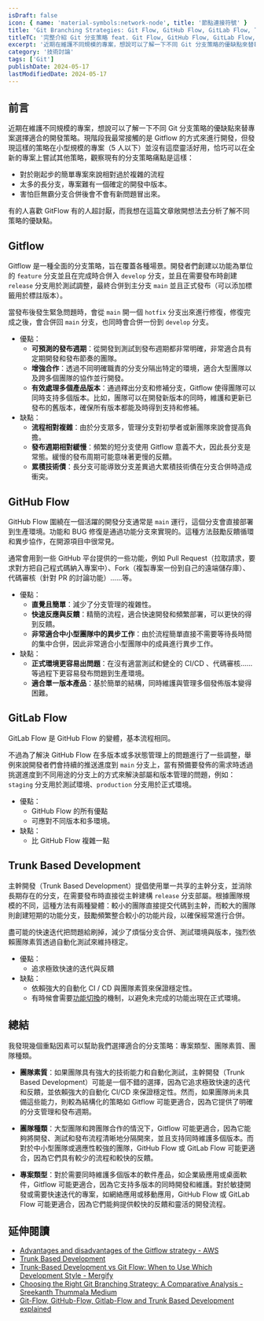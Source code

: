```yaml
---
isDraft: false
icon: { name: 'material-symbols:network-node', title: '節點連接符號' }
title: 'Git Branching Strategies: Git Flow, GitHub Flow, GitLab Flow, TBD'
titleTC: '完整介紹 Git 分支策略 feat. Git Flow, GitHub Flow, GitLab Flow, TBD'
excerpt: '近期在維護不同規模的專案，想說可以了解一下不同 Git 分支策略的優缺點來替專案選擇適合的開發策略。現階段我最常接觸的是 Gitflow 的方式來進行開發，但發現這樣的策略在小型規模的專案（5 人以下）並沒有這麼靈活好用，恰巧可以在全新的專案上嘗試其他策略。'
category: '技術討論'
tags: ['Git']
publishDate: 2024-05-17
lastModifiedDate: 2024-05-17
---
```


## 前言

近期在維護不同規模的專案，想說可以了解一下不同 Git 分支策略的優缺點來替專案選擇適合的開發策略。現階段我最常接觸的是 Gitflow 的方式來進行開發，但發現這樣的策略在小型規模的專案（5 人以下）並沒有這麼靈活好用，恰巧可以在全新的專案上嘗試其他策略，觀察現有的分支策略痛點是這樣：

- 對於剛起步的簡單專案來說相對過於複雜的流程
- 太多的長分支，專案難有一個確定的開發中版本。
- 害怕巨無霸分支合併後會不會有新問題冒出來。

有的人喜歡 GitFlow 有的人超討厭，而我想在這篇文章敞開想法去分析了解不同策略的優缺點。

## Gitflow

Gitflow 是一種全面的分支策略，旨在覆蓋各種場景。開發者們創建以功能為單位的 `feature` 分支並且在完成時合併入 `develop` 分支，並且在需要發布時創建 `release` 分支用於測試調整，最終合併到主分支 `main` 並且正式發布（可以添加標籤用於標註版本）。

當發布後發生緊急問題時，會從 `main` 開一個 `hotfix` 分支出來進行修復，修復完成之後，會合併回 `main` 分支，也同時會合併一份到 `develop` 分支。

- 優點：
  - **可預測的發布週期**：從開發到測試到發布週期都非常明確，非常適合具有定期開發和發布節奏的團隊。
  - **增強合作**：透過不同明確職責的分支分隔出特定的環境，適合大型團隊以及跨多個團隊的協作並行開發。
  - **有效處理多個產品版本**：通過釋出分支和修補分支，Gitflow 使得團隊可以同時支持多個版本。比如，團隊可以在開發新版本的同時，維護和更新已發布的舊版本，確保所有版本都能及時得到支持和修補。
- 缺點：
  - **流程相對複雜**：由於分支眾多，管理分支對初學者或新團隊來說會提高負擔。
  - **發布週期相對緩慢**：頻繁的短分支使用 Gitflow 意義不大，因此長分支是常態。緩慢的發布周期可能意味著更慢的反饋。
  - **累積技術債**：長分支可能導致分支差異過大累積技術債在分支合併時造成衝突。

## GitHub Flow

GitHub Flow 圍繞在一個活躍的開發分支通常是 `main` 運行，這個分支會直接部署到生產環境。功能和 BUG 修復是通過功能分支來實現的。這種方法鼓勵反饋循環和異步協作，在開源項目中很常見。

通常會用到一些 GitHub 平台提供的一些功能，例如 Pull Request（拉取請求，要求對方把自己程式碼納入專案中）、Fork（複製專案一份到自己的遠端儲存庫）、代碼審核（針對 PR 的討論功能）……等。

- 優點：
  - **直覺且簡單**：減少了分支管理的複雜性。
  - **快速反應與反饋**：精簡的流程，適合快速開發和頻繁部署，可以更快的得到反饋。
  - **非常適合中小型團隊中的異步工作**：由於流程簡單直接不需要等待長時間的集中合併，因此非常適合小型團隊中的成員進行異步工作。
- 缺點：
  - **正式環境更容易出問題**：在沒有適當測試和健全的 CI/CD 、代碼審核……等過程下更容易發布問題到生產環境。
  - **適合單一版本產品**：基於簡單的結構，同時維護與管理多個發佈版本變得困難。

## GitLab Flow

GitLab Flow 是 GitHub Flow 的變體，基本流程相同。

不過為了解決 GitHub Flow 在多版本或多狀態管理上的問題進行了一些調整，舉例來說開發者們會持續的推送進度到 `main` 分支上，當有預備要發佈的需求時透過挑選進度到不同用途的分支上的方式來解決部屬和版本管理的問題，例如：`staging` 分支用於測試環境、`production` 分支用於正式環境。

- 優點：
  - GitHub Flow 的所有優點
  - 可應對不同版本和多環境。
- 缺點：
  - 比 GitHub Flow 複雜一點

## Trunk Based Development

主幹開發（Trunk Based Development）提倡使用單一共享的主幹分支，並消除長期存在的分支，在需要發布時直接從主幹建構 `release` 分支部屬。根據團隊規模的不同，這種方法有兩種變體：較小的團隊直接提交代碼到主幹，而較大的團隊則創建短期的功能分支，鼓勵頻繁整合較小的功能片段，以確保經常進行合併。

盡可能的快速迭代把問題給刷掉，減少了煩惱分支合併、測試環境與版本，強烈依賴團隊素質透過自動化測試來維持穩定。

- 優點：
  - 追求極致快速的迭代與反饋
- 缺點：
  - 依賴強大的自動化 CI / CD 與團隊素質來保證穩定性。
  - 有時候會需要[功能切換](https://trunkbaseddevelopment.com/feature-flags/)的機制，以避免未完成的功能出現在正式環境。

## 總結

我發現幾個重點因素可以幫助我們選擇適合的分支策略：專案類型、團隊素質、團隊種類。

- **團隊素質**：如果團隊具有強大的技術能力和自動化測試，主幹開發（Trunk Based Development）可能是一個不錯的選擇，因為它追求極致快速的迭代和反饋，並依賴強大的自動化 CI/CD 來保證穩定性。然而，如果團隊尚未具備這些能力，則較為結構化的策略如 Gitflow 可能更適合，因為它提供了明確的分支管理和發布週期。

- **團隊種類**：大型團隊和跨團隊合作的情況下，Gitflow 可能更適合，因為它能夠將開發、測試和發布流程清晰地分隔開來，並且支持同時維護多個版本。而對於中小型團隊或適應性較強的團隊，GitHub Flow 或 GitLab Flow 可能更適合，因為它們具有較少的流程和較快的反饋。

- **專案類型**：對於需要同時維護多個版本的軟件產品，如企業級應用或桌面軟件，Gitflow 可能更適合，因為它支持多版本的同時開發和維護。對於敏捷開發或需要快速迭代的專案，如網絡應用或移動應用，GitHub Flow 或 GitLab Flow 可能更適合，因為它們能夠提供較快的反饋和靈活的開發流程。

## 延伸閱讀

- [Advantages and disadvantages of the Gitflow strategy - AWS](https://docs.aws.amazon.com/prescriptive-guidance/latest/choosing-git-branch-approach/advantages-and-disadvantages-of-the-gitflow-strategy.html)
- [Trunk Based Development](https://trunkbaseddevelopment.com/)
- [Trunk-Based Development vs Git Flow: When to Use Which Development Style - Mergify](https://blog.mergify.com/trunk-based-development-vs-git-flow-when-to-use-which-development-style/)
- [Choosing the Right Git Branching Strategy: A Comparative Analysis - Sreekanth Thummala Medium](https://medium.com/@sreekanth.thummala/choosing-the-right-git-branching-strategy-a-comparative-analysis-f5e635443423)
- [Git-Flow, GitHub-Flow, Gitlab-Flow and Trunk Based Development explained](https://steven-giesel.com/blogPost/ff50f268-c0bf-44d8-a5b8-41554ab50ba8)
